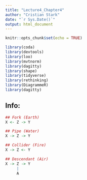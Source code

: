 ```yaml
---
title: "Lecture4_Chapter4"
author: "Cristian Stark"
date: "`r Sys.Date()`"
output: html_document
---
```


```r
knitr::opts_chunk$set(echo = TRUE)

library(coda)
library(devtools)
library(loo)
library(mvtnorm)
library(dagitty) 
library(shape)
library(tidyverse)
library(rethinking)
library(DiagrammeR)
library(dagitty)
```

## Info:
```r
## Fork (Earth)
X <- Z -> Y

## Pipe (Water)
X -> Z -> Y

## Collider (Fire)
X -> Z <- Y

## Descendant (Air)
X -> Z -> Y
     |
     A
``` 

## 
```r



```

## 
```r


```
## 
```r

```

## 
```r


```